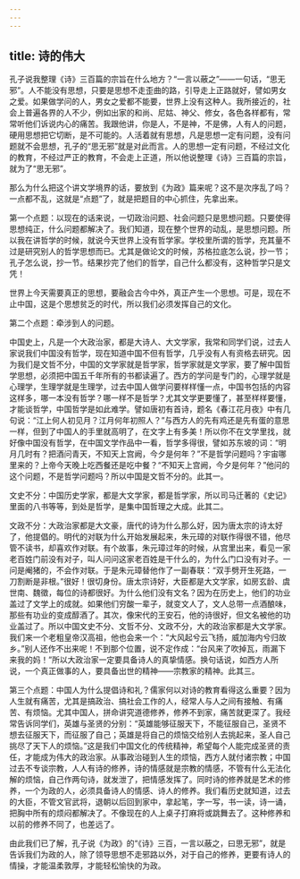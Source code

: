 ```yaml
---
---
---
```

title: 诗的伟大
---




孔子说我整理《诗》三百篇的宗旨在什么地方？“一言以蔽之”——一句话，“思无邪”。人不能没有思想，只要是思想不走歪曲的路，引导走上正路就好，譬如男女之爱。如果做学问的人，男女之爱都不能要，世界上没有这种人。我所接近的，社会上普遍各界的人不少，例如出家的和尚、尼姑、神父、修女，各色各样都有，常常听他们诉说内心的痛苦。我跟他讲，你是人，不是神，不是佛，人有人的问题，硬用思想把它切断，是不可能的。人活着就有思想，凡是思想一定有问题，没有问题就不会思想，孔子的“思无邪”就是对此而言。人的思想一定有问题，不经过文化的教育，不经过严正的教育，不会走上正道，所以他说整理《诗》三百篇的宗旨，就为了“思无邪”。

那么为什么把这个讲文学境界的话，要放到《为政》篇来呢？这不是次序乱了吗？一点都不乱，这就是“点题”了，就是把题目的中心抓住，先拿出来。

第一个点题：以现在的话来说，一切政治问题、社会问题只是思想问题。只要使得思想纯正，什么问题都解决了。我们知道，现在整个世界的动乱，是思想问题。所以我在讲哲学的时候，就说今天世界上没有哲学家。学校里所谓的哲学，充其量不过是研究别人的哲学思想而已。尤其是做论文的时候，苏格拉底怎么说，抄一节；孔子怎么说，抄一节。结果抄完了他们的哲学，自己什么都没有，这种哲学只是文凭！

世界上今天需要真正的思想，要融会古今中外，真正产生一个思想。可是，现在不止中国，这是个思想贫乏的时代，所以我们必须发挥自己的文化。

第二个点题：牵涉到人的问题。

中国史上，凡是一个大政治家，都是大诗人、大文学家，我常和同学们说，过去人家说我们中国没有哲学，现在知道中国不但有哲学，几乎没有人有资格去研究。因为我们是文哲不分，中国的文学家就是哲学家，哲学家就是文学家，要了解中国哲学思想，必须把中国五千年所有的书都读遍了。西方的学问是专门的，心理学就是心理学，生理学就是生理学，过去中国人做学问要样样懂一点，中国书包括的内容这样多，哪一本没有哲学？哪一样不是哲学？尤其文学更要懂了，甚至样样要懂，才能谈哲学，中国哲学是如此难学。譬如唐初有首诗，题名《春江花月夜》中有几句说：“江上何人初见月？江月何年初照人？”与西方人的先有鸡还是先有蛋的意思一样，但到了中国人的手里就高明了，在文字上有多美！所以你不在文学里找，就好像中国没有哲学，在中国文学作品中一看，哲学多得很，譬如苏东坡的词：“明月几时有？把酒问青天，不知天上宫阙，今夕是何年？”不是哲学问题吗？宇宙哪里来的？上帝今天晚上吃西餐还是吃中餐？“不知天上宫阙，今夕是何年？”他问的这个问题，不是哲学问题吗？所以中国是文哲不分的。此其一。

文史不分：中国历史学家，都是大文学家，都是哲学家，所以司马迁著的《史记》里面的八书等等，到处是哲学，是集中国哲理之大成。此其二。

文政不分：大政治家都是大文豪，唐代的诗为什么那么好，因为唐太宗的诗太好了，他提倡的。明代的对联为什么开始发展起来，朱元璋的对联作得很不错，他尽管不读书，却喜欢作对联。有个故事，朱元璋过年的时候，从宫里出来，看见一家老百姓门前没有对子，叫人问问这家老百姓是干什么的，为什么门口没有对子。一问是阉猪的，不会作对联。于是朱元璋替他作了一副春联：“双手劈开生死路，一刀割断是非根。”很好！很切身份。唐太宗诗好，大臣都是大文学家，如房玄龄、虞世南、魏徵，每位的诗都很好。为什么他们没有文名？因为在历史上，他们的功业盖过了文学上的成就。如果他们穷酸一辈子，就变文人了，文人总带一点酒酿味，那些有功业的变成醇酒了。其次，像宋代的王安石，他的诗很好，但文名被他的功业盖过了。所以中国文史不分、文哲不分、文政不分，大的政治家都是大文学家。我们来一个老粗皇帝汉高祖，他也会来一个：“大风起兮云飞扬，威加海内兮归故乡。”别人还作不出来呢！不到那个位置，说不定作成：“台风来了吹掉瓦，雨漏下来我的妈！”所以大政治家一定要具备诗人的真挚情感。换句话说，如西方人所说，一个真正做事的人，要具备出世的精神——宗教家的精神。此其三。

第三个点题：中国人为什么提倡诗和礼？儒家何以对诗的教育看得这么重要？因为人生就有痛苦，尤其是搞政治、搞社会工作的人，经常人与人之间有接触、有痛苦、有烦恼。尤其中国人，拼命讲究道德修养，修养不到家，痛苦就更深了。我经常告诉同学们，英雄与圣贤的分别：“英雄能够征服天下，不能征服自己，圣贤不想去征服天下，而征服了自己；英雄是将自己的烦恼交给别人去挑起来，圣人自己挑尽了天下人的烦恼。”这是我们中国文化的传统精神，希望每个人能完成圣贤的责任，才能成为伟大的政治家。从事政治碰到人生的烦恼，西方人就付诸宗教；中国过去不专谈宗教，人人有诗的修养，诗的情感就是宗教的情感，不管有什么无法化解的烦恼，自己作两句诗，就发泄了，把情感发挥了。同时诗的修养就是艺术的修养，一个为政的人，必须具备诗人的情感、诗人的修养。我们看历史就知道，过去的大臣，不管文官武将，退朝以后回到家中，拿起笔，字一写，书一读，诗一诵，把胸中所有的烦闷都解决了。不像现在的人上桌子打麻将或跳舞去了。这种修养和以前的修养不同了，也差远了。

由此我们已了解，孔子说《为政》的“《诗》三百，一言以蔽之，曰思无邪”，就是告诉我们为政的人，除了领导思想不走邪路以外，对于自己的修养，更要有诗人的情操，才能温柔敦厚，才能轻松愉快的为政。